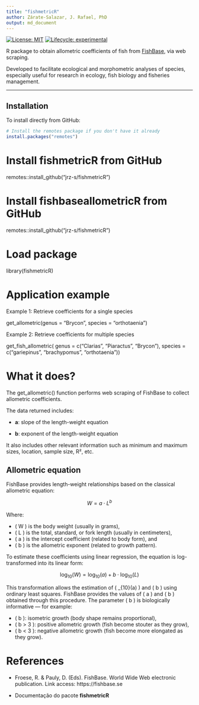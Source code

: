 ```yaml
---
title: "fishmetricR"
author: Zárate-Salazar, J. Rafael, PhD
output: md_document
---
```


[![License: MIT](https://img.shields.io/badge/license-MIT-blue.svg)](LICENSE)
[![Lifecycle: experimental](https://img.shields.io/badge/lifecycle-experimental-orange.svg)](https://lifecycle.r-lib.org/articles/stages.html)

R package to obtain allometric coefficients of fish from [FishBase](https://www.fishbase.se/), via web scraping.

Developed to facilitate ecological and morphometric analyses of species, especially useful for research in ecology, fish biology and fisheries management.

---

## Installation

To install directly from GitHub:

```r
# Install the remotes package if you don't have it already
install.packages("remotes")
```

# Install fishmetricR from GitHub
remotes::install_github("jrz-s/fishmetricR")

# Install fishbaseallometricR from GitHub
remotes::install_github("jrz-s/fishmetricR")

# Load package

library(fishmetricR)

# Application example

Example 1: Retrieve coefficients for a single species

get_allometric(genus = "Brycon", species = "orthotaenia")

Example 2: Retrieve coefficients for multiple species

get_fish_allometric(
  genus = c("Clarias", "Piaractus", "Brycon"),
  species = c("gariepinus", "brachypomus", "orthotaenia"))
  
# What it does?  
  
The get_allometric() function performs web scraping of FishBase to collect allometric coefficients.

The data returned includes:

- **a**: slope of the length-weight equation

- **b**: exponent of the length-weight equation

It also includes other relevant information such as minimum and maximum sizes, location, sample size, R², etc.

## Allometric equation

FishBase provides length-weight relationships based on the classical allometric equation:

$$
W = a \cdot L^b
$$

Where:

- \( W \) is the body weight (usually in grams),
- \( L \) is the total, standard, or fork length (usually in centimeters),
- \( a \) is the intercept coefficient (related to body form), and
- \( b \) is the allometric exponent (related to growth pattern).

To estimate these coefficients using linear regression, the equation is log-transformed into its linear form:

$$
\log_{10}(W) = \log_{10}(a) + b \cdot \log_{10}(L)
$$

This transformation allows the estimation of \( \log_{10}(a) \) and \( b \) using ordinary least squares. FishBase provides the values of \( a \) and \( b \) obtained through this procedure. The parameter \( b \) is biologically informative — for example:

- \( b \approx 3 \): isometric growth (body shape remains proportional),
- \( b > 3 \): positive allometric growth (fish become stouter as they grow),
- \( b < 3 \): negative allometric growth (fish become more elongated as they grow).  
  
# References

- Froese, R. & Pauly, D. (Eds). FishBase. World Wide Web electronic publication. Link access: https://fishbase.se

- Documentação do pacote **fishmetricR** 
